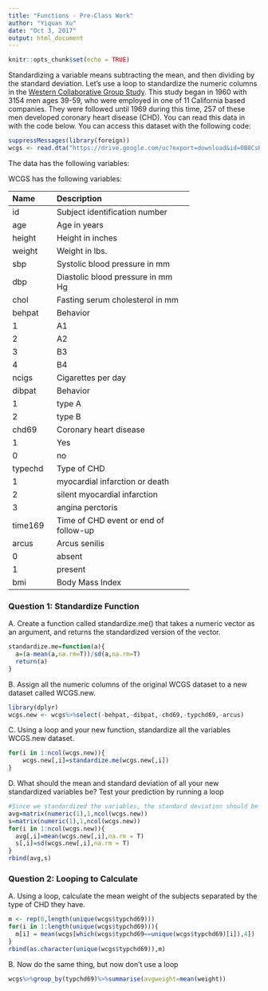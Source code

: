 ```yaml
---
title: "Functions - Pre-Class Work"
author: "Yiquan Xu"
date: "Oct 3, 2017"
output: html_document
---
```


```r
knitr::opts_chunk$set(echo = TRUE)
```








Standardizing a variable means subtracting the mean, and then dividing by the standard deviation. Let’s use a loop to standardize the numeric columns in the [Western Collaborative Group Study](https://clinicaltrials.gov/ct2/show/NCT00005174). This study began in 1960 with 3154 men ages 39-59, who were employed in one of 11 California based companies. They were followed until 1969 during this time, 257 of these men developed coronary heart disease (CHD). You can read this data in with the code below. You can access this dataset with the following code:

```R

suppressMessages(library(foreign))
wcgs <- read.dta("https://drive.google.com/uc?export=download&id=0B8CsRLdwqzbzYWxfN3ExQllBQkU")
```

The data has the following variables:



WCGS has the following variables:

-----------------------------------------------------------
Name    Description
------- -------------------------------------------
id      Subject identification number

age     Age in years

height  Height in inches

weight  Weight in lbs.

sbp     Systolic blood pressure in mm 

dbp     Diastolic blood pressure in mm Hg

chol    Fasting serum cholesterol in mm 

behpat  Behavior

  1       A1

  2       A2

  3       B3

  4       B4

ncigs   Cigarettes per day

dibpat  Behavior

1       type A

2       type B

chd69   Coronary heart disease

1       Yes

0       no

typechd Type of CHD

1       myocardial infarction or death

2       silent myocardial infarction

3       angina perctoris

time169 Time of CHD event or end of follow-up

arcus   Arcus senilis

0       absent

1       present

bmi     Body Mass Index
-----------------------------------------------------------




### Question 1: Standardize Function

A. Create a function called standardize.me() that takes a numeric vector as an argument, and returns the standardized version of the vector. 
```r
standardize.me=function(a){
  a=(a-mean(a,na.rm=T))/sd(a,na.rm=T)
  return(a)
}
```
B. Assign all the numeric columns of the original WCGS dataset to a new dataset called WCGS.new.
```r
library(dplyr)
wcgs.new <- wcgs%>%select(-behpat,-dibpat,-chd69,-typchd69,-arcus)
```
C. Using a loop and your new function, standardize all the variables WCGS.new dataset.
```r
for(i in 1:ncol(wcgs.new)){
    wcgs.new[,i]=standardize.me(wcgs.new[,i])
}
```
D. What should the mean and standard deviation of all your new standardized variables be? Test your prediction by running a loop
```r
#Since we standardized the variables, the standard deviation should be close to 1 and the mean should be close to 0.
avg=matrix(numeric(1),1,ncol(wcgs.new))
s=matrix(numeric(1),1,ncol(wcgs.new))
for(i in 1:ncol(wcgs.new)){
  avg[,i]=mean(wcgs.new[,i],na.rm = T)
  s[,i]=sd(wcgs.new[,i],na.rm = T)
}
rbind(avg,s)
```



### Question 2: Looping to Calculate

A. Using a loop, calculate the mean weight of the subjects separated by the type of CHD they have.
```r
m <- rep(0,length(unique(wcgs$typchd69)))
for(i in 1:length(unique(wcgs$typchd69))){
  m[i] = mean(wcgs[which(wcgs$typchd69==unique(wcgs$typchd69)[i]),4])
}
rbind(as.character(unique(wcgs$typchd69)),m)
```
B. Now do the same thing, but now don’t use a loop
```r
wcgs%>%group_by(typchd69)%>%summarise(avgweight=mean(weight))
```
